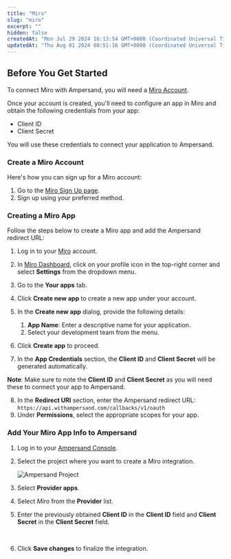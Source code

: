 ```yaml
---
title: "Miro"
slug: "miro"
excerpt: ""
hidden: false
createdAt: "Mon Jul 29 2024 16:13:54 GMT+0000 (Coordinated Universal Time)"
updatedAt: "Thu Aug 01 2024 00:51:16 GMT+0000 (Coordinated Universal Time)"
---
```

## Before You Get Started

To connect Miro with Ampersand, you will need a [Miro Account](https://miro.com/index/).

Once your account is created, you'll need to configure an app in Miro and obtain the following credentials from your app:

- Client ID
- Client Secret

You will use these credentials to connect your application to Ampersand.

### Create a Miro Account

Here's how you can sign up for a Miro account:

1. Go to the [Miro Sign Up page](https://miro.com/signup/).
2. Sign up using your preferred method.

### Creating a Miro App

Follow the steps below to create a Miro app and add the Ampersand redirect URL:

1. Log in to your [Miro](https://miro.com/login) account.

2. In [Miro Dashboard](https://miro.com/app/dashboard/), click on your profile icon in the top-right corner and select **Settings** from the dropdown menu.

3. Go to the **Your apps** tab.

4. Click **Create new app** to create a new app under your account.

5. In the **Create new app** dialog, provide the following details:
   1. **App Name**: Enter a descriptive name for your application.
   2. Select your development team from the menu.

6. Click **Create app** to proceed.

7. In the **App Credentials** section, the **Client ID** and **Client Secret** will be generated automatically. 

**Note**: Make sure to note the **Client ID** and **Client Secret** as you will need these to connect your app to Ampersand.




8. In the **Redirect URI** section, enter the Ampersand redirect URL: `https://api.withampersand.com/callbacks/v1/oauth`
9. Under **Permissions**, select the appropriate scopes for your app.




### Add Your Miro App Info to Ampersand

1. Log in to your [Ampersand Console](https://console.withampersand.com).

2. Select the project where you want to create a Miro integration.

   ![Ampersand Project](https://files.readme.io/dd47b7a-Ampersand.png)

3. Select **Provider apps**.

4. Select _Miro_ from the **Provider** list.

5. Enter the previously obtained **Client ID** in the **Client ID** field and **Client Secret** in the **Client Secret** field.

   

<br />

6. Click **Save changes** to finalize the integration.
